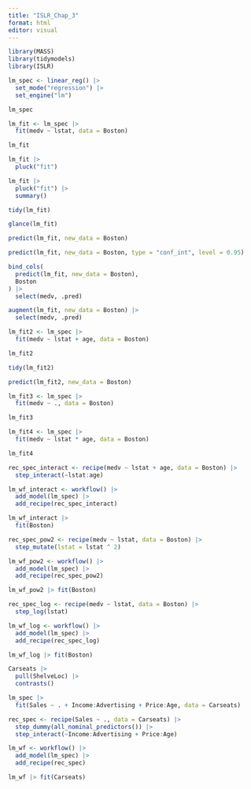 ```yaml
---
title: "ISLR_Chap_3"
format: html
editor: visual
---
```


```r
library(MASS)
library(tidymodels)
library(ISLR)
```

```r
lm_spec <- linear_reg() |> 
  set_mode("regression") |> 
  set_engine("lm")
```

```r
lm_spec
```

```r
lm_fit <- lm_spec |> 
  fit(medv ~ lstat, data = Boston)

lm_fit
```

```r
lm_fit |> 
  pluck("fit")
```

```r
lm_fit |> 
  pluck("fit") |> 
  summary()
```

```r
tidy(lm_fit)
```

```r
glance(lm_fit)
```

```r
predict(lm_fit, new_data = Boston)
```

```r
predict(lm_fit, new_data = Boston, type = "conf_int", level = 0.95)
```

```r
bind_cols(
  predict(lm_fit, new_data = Boston),
  Boston
) |> 
  select(medv, .pred)
```

```r
augment(lm_fit, new_data = Boston) |> 
  select(medv, .pred)
```

```r
lm_fit2 <- lm_spec |> 
  fit(medv ~ lstat + age, data = Boston)

lm_fit2
```

```r
tidy(lm_fit2)
```

```r
predict(lm_fit2, new_data = Boston)
```

```r
lm_fit3 <- lm_spec |> 
  fit(medv ~ ., data = Boston)

lm_fit3
```

```r
lm_fit4 <- lm_spec |> 
  fit(medv ~ lstat * age, data = Boston)

lm_fit4
```

```r
rec_spec_interact <- recipe(medv ~ lstat + age, data = Boston) |> 
  step_interact(~lstat:age)

lm_wf_interact <- workflow() |> 
  add_model(lm_spec) |> 
  add_recipe(rec_spec_interact)

lm_wf_interact |> 
  fit(Boston)
```

```r
rec_spec_pow2 <- recipe(medv ~ lstat, data = Boston) |> 
  step_mutate(lstat = lstat ^ 2)

lm_wf_pow2 <- workflow() |> 
  add_model(lm_spec) |> 
  add_recipe(rec_spec_pow2)

lm_wf_pow2 |> fit(Boston)
```

```r
rec_spec_log <- recipe(medv ~ lstat, data = Boston) |> 
  step_log(lstat)

lm_wf_log <- workflow() |> 
  add_model(lm_spec) |> 
  add_recipe(rec_spec_log)

lm_wf_log |> fit(Boston)
```

```r
Carseats |> 
  pull(ShelveLoc) |> 
  contrasts()
```

```r
lm_spec |> 
  fit(Sales ~ . + Income:Advertising + Price:Age, data = Carseats)
```

```r
rec_spec <- recipe(Sales ~ ., data = Carseats) |> 
  step_dummy(all_nominal_predictors()) |> 
  step_interact(~Income:Advertising + Price:Age)

lm_wf <- workflow() |> 
  add_model(lm_spec) |> 
  add_recipe(rec_spec)

lm_wf |> fit(Carseats)
```
